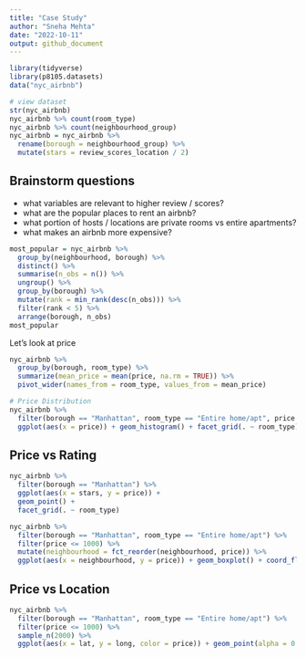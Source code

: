 ```yaml
---
title: "Case Study"
author: "Sneha Mehta"
date: "2022-10-11"
output: github_document
---
```


```r
library(tidyverse)
library(p8105.datasets)
data("nyc_airbnb")
```

```r
# view dataset
str(nyc_airbnb)
nyc_airbnb %>% count(room_type)
nyc_airbnb %>% count(neighbourhood_group)
nyc_airbnb = nyc_airbnb %>% 
  rename(borough = neighbourhood_group) %>% 
  mutate(stars = review_scores_location / 2)
```

## Brainstorm questions

* what variables are relevant to higher review / scores?
* what are the popular places to rent an airbnb?
* what portion of hosts / locations are private rooms vs entire apartments?
* what makes an airbnb more expensive?


```r
most_popular = nyc_airbnb %>% 
  group_by(neighbourhood, borough) %>% 
  distinct() %>% 
  summarise(n_obs = n()) %>% 
  ungroup() %>% 
  group_by(borough) %>% 
  mutate(rank = min_rank(desc(n_obs))) %>% 
  filter(rank < 5) %>% 
  arrange(borough, n_obs)
most_popular
```


Let's look at price
```r
nyc_airbnb %>% 
  group_by(borough, room_type) %>% 
  summarize(mean_price = mean(price, na.rm = TRUE)) %>% 
  pivot_wider(names_from = room_type, values_from = mean_price)

# Price Distribution
nyc_airbnb %>% 
  filter(borough == "Manhattan", room_type == "Entire home/apt", price > 1000) %>% 
  ggplot(aes(x = price)) + geom_histogram() + facet_grid(. ~ room_type)
```
## Price vs Rating
```r
nyc_airbnb %>% 
  filter(borough == "Manhattan") %>% 
  ggplot(aes(x = stars, y = price)) + 
  geom_point() +
  facet_grid(. ~ room_type)
```
```r
nyc_airbnb %>% 
  filter(borough == "Manhattan", room_type == "Entire home/apt") %>% 
  filter(price <= 1000) %>% 
  mutate(neighbourhood = fct_reorder(neighbourhood, price)) %>% 
  ggplot(aes(x = neighbourhood, y = price)) + geom_boxplot() + coord_flip()

```
## Price vs Location
```r
nyc_airbnb %>% 
  filter(borough == "Manhattan", room_type == "Entire home/apt") %>% 
  filter(price <= 1000) %>% 
  sample_n(2000) %>% 
  ggplot(aes(x = lat, y = long, color = price)) + geom_point(alpha = 0.5)
```

